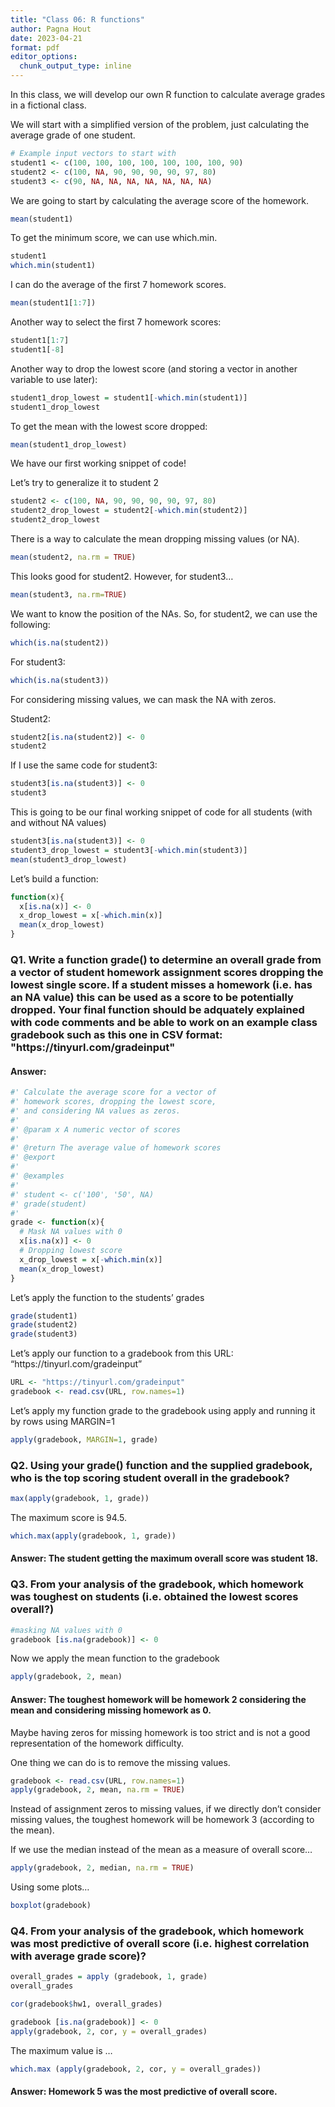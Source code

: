 ```yaml
---
title: "Class 06: R functions"
author: Pagna Hout
date: 2023-04-21
format: pdf
editor_options: 
  chunk_output_type: inline
---
```


In this class, we will develop our own R function to calculate average grades in a fictional class.

We will start with a simplified version of the problem, just calculating the average grade of one student.

```r
# Example input vectors to start with
student1 <- c(100, 100, 100, 100, 100, 100, 100, 90)
student2 <- c(100, NA, 90, 90, 90, 90, 97, 80)
student3 <- c(90, NA, NA, NA, NA, NA, NA, NA)

```

We are going to start by calculating the average score of the homework.

```r
mean(student1)
```

To get the minimum score, we can use which.min.

```r
student1
which.min(student1)
```

I can do the average of the first 7 homework scores.

```r
mean(student1[1:7])
```

Another way to select the first 7 homework scores:

```r
student1[1:7]
student1[-8]
```

Another way to drop the lowest score (and storing a vector in another variable to use later):

```r
student1_drop_lowest = student1[-which.min(student1)]
student1_drop_lowest
```

To get the mean with the lowest score dropped:

```r
mean(student1_drop_lowest)
```

We have our first working snippet of code!

Let's try to generalize it to student 2

```r
student2 <- c(100, NA, 90, 90, 90, 90, 97, 80)
student2_drop_lowest = student2[-which.min(student2)]
student2_drop_lowest
```

There is a way to calculate the mean dropping missing values (or NA).

```r
mean(student2, na.rm = TRUE)
```

This looks good for student2. However, for student3...

```r
mean(student3, na.rm=TRUE)
```

We want to know the position of the NAs. So, for student2, we can use the following:

```r
which(is.na(student2))
```

For student3:

```r
which(is.na(student3))
```

For considering missing values, we can mask the NA with zeros.

Student2:

```r
student2[is.na(student2)] <- 0
student2
```

If I use the same code for student3:

```r
student3[is.na(student3)] <- 0
student3
```

This is going to be our final working snippet of code for all students (with and without NA values)

```r
student3[is.na(student3)] <- 0
student3_drop_lowest = student3[-which.min(student3)]
mean(student3_drop_lowest)
```

Let's build a function:

```r
function(x){
  x[is.na(x)] <- 0
  x_drop_lowest = x[-which.min(x)]
  mean(x_drop_lowest)
}
```

### Q1. Write a function grade() to determine an overall grade from a vector of student homework assignment scores dropping the lowest single score. If a student misses a homework (i.e. has an NA value) this can be used as a score to be potentially dropped. Your final function should be adquately explained with code comments and be able to work on an example class gradebook such as this one in CSV format: \"https://tinyurl.com/gradeinput\" 

#### Answer:

```r
#' Calculate the average score for a vector of 
#' homework scores, dropping the lowest score, 
#' and considering NA values as zeros.
#'
#' @param x A numeric vector of scores
#'
#' @return The average value of homework scores
#' @export
#'
#' @examples
#' 
#' student <- c('100', '50', NA)
#' grade(student)
#' 
grade <- function(x){
  # Mask NA values with 0
  x[is.na(x)] <- 0
  # Dropping lowest score
  x_drop_lowest = x[-which.min(x)]
  mean(x_drop_lowest)
}
```

Let's apply the function to the students' grades

```r
grade(student1)
grade(student2)
grade(student3)
```

Let's apply our function to a gradebook from this URL: "https://tinyurl.com/gradeinput"

```r
URL <- "https://tinyurl.com/gradeinput"
gradebook <- read.csv(URL, row.names=1)
```

Let's apply my function grade to the gradebook using apply and running it by rows using MARGIN=1

```r
apply(gradebook, MARGIN=1, grade)
```

### Q2. Using your grade() function and the supplied gradebook, who is the top scoring student overall in the gradebook?

```r
max(apply(gradebook, 1, grade))
```

The maximum score is 94.5.

```r
which.max(apply(gradebook, 1, grade))
```

#### Answer: The student getting the maximum overall score was student 18.

### Q3. From your analysis of the gradebook, which homework was toughest on students (i.e. obtained the lowest scores overall?)

```r
#masking NA values with 0
gradebook [is.na(gradebook)] <- 0
```

Now we apply the mean function to the gradebook

```r
apply(gradebook, 2, mean)
```

#### Answer: The toughest homework will be homework 2 considering the mean and considering missing homework as 0.

Maybe having zeros for missing homework is too strict and is not a good representation of the homework difficulty.

One thing we can do is to remove the missing values.

```r
gradebook <- read.csv(URL, row.names=1)
apply(gradebook, 2, mean, na.rm = TRUE)
```

Instead of assignment zeros to missing values, if we directly don't consider missing values, the toughest homework will be homework 3 (according to the mean).

If we use the median instead of the mean as a measure of overall score...

```r
apply(gradebook, 2, median, na.rm = TRUE)
```

Using some plots...

```r
boxplot(gradebook)
```

### Q4. From your analysis of the gradebook, which homework was most predictive of overall score (i.e. highest correlation with average grade score)?

```r
overall_grades = apply (gradebook, 1, grade)
overall_grades
```

```r
cor(gradebook$hw1, overall_grades)
```

```r
gradebook [is.na(gradebook)] <- 0
apply(gradebook, 2, cor, y = overall_grades)
```

The maximum value is ...

```r
which.max (apply(gradebook, 2, cor, y = overall_grades))
```

#### Answer: Homework 5 was the most predictive of overall score.

